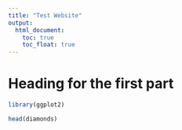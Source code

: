 ```yaml
---
title: "Test Website"
output: 
  html_document:
    toc: true
    toc_float: true
---
```

# Heading for the first part
```r
library(ggplot2)

head(diamonds)
```